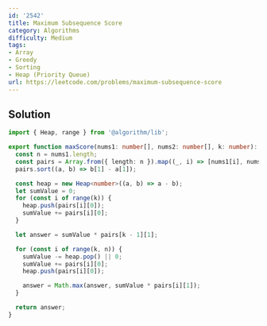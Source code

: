 ```yaml
---
id: '2542'
title: Maximum Subsequence Score
category: Algorithms
difficulty: Medium
tags:
- Array
- Greedy
- Sorting
- Heap (Priority Queue)
url: https://leetcode.com/problems/maximum-subsequence-score
---
```


## Solution

```typescript filename="solution.ts" copy
import { Heap, range } from '@algorithm/lib';

export function maxScore(nums1: number[], nums2: number[], k: number): number {
  const n = nums1.length;
  const pairs = Array.from({ length: n }).map((_, i) => [nums1[i], nums2[i]]);
  pairs.sort((a, b) => b[1] - a[1]);

  const heap = new Heap<number>((a, b) => a - b);
  let sumValue = 0;
  for (const i of range(k)) {
    heap.push(pairs[i][0]);
    sumValue += pairs[i][0];
  }

  let answer = sumValue * pairs[k - 1][1];

  for (const i of range(k, n)) {
    sumValue -= heap.pop() || 0;
    sumValue += pairs[i][0];
    heap.push(pairs[i][0]);

    answer = Math.max(answer, sumValue * pairs[i][1]);
  }

  return answer;
}
```

